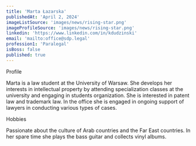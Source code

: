 ```yaml
---
title: 'Marta Łazarska'
publishedAt: 'April 2, 2024'
imageListSource: 'images/news/rising-star.png'
imageProfileSource: 'images/news/rising-star.png'
linkedin: 'https://www.linkedin.com/in/kdudzinski'
email: 'mailto:office@sdp.legal'
profession1: 'Paralegal'
isBoss: false
published: true
---
```


<ProfileSection type="profile">Profile</ProfileSection>

Marta is a law student at the University of Warsaw. She develops her interests in intellectual property by attending specialization classes at the university and engaging in students organization. She is interested in patent law and trademark law. In the office she is engaged in ongoing support of lawyers in conducting various types of cases.

<ProfileSection type="hobby">Hobbies</ProfileSection>

Passionate about the culture of Arab countries and the Far East countries. In her spare time she plays the bass guitar and collects vinyl albums.
